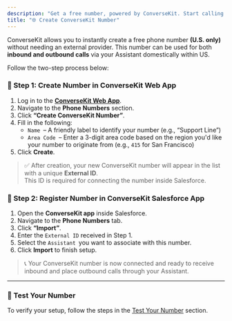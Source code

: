 ```yaml
---
description: "Get a free number, powered by ConverseKit. Start calling in minutes"
title: "🌐 Create ConverseKit Number"
---
```


ConverseKit allows you to instantly create a free phone number **(U.S. only)** without needing an external provider. This number can be used for both **inbound and outbound calls** via your Assistant domestically within US.

Follow the two-step process below:

### 🧩 Step 1: Create Number in ConverseKit Web App

1. Log in to the [**ConverseKit Web App**](#).
2. Navigate to the **Phone Numbers** section.
3. Click **“Create ConverseKit Number”**.
4. Fill in the following:
   - `Name `– A friendly label to identify your number (e.g., “Support Line”)
   - `Area Code `– Enter a 3-digit area code based on the region you'd like your number to originate from (e.g., `415` for San Francisco)
5. Click **Create**.

> ✅ After creation, your new ConverseKit number will appear in the list with a unique **External ID**.\
> This ID is required for connecting the number inside Salesforce.

### 🧩 Step 2: Register Number in ConverseKit Salesforce App

1. Open the **ConverseKit app** inside Salesforce.
2. Navigate to the **Phone Numbers** tab.
3. Click **“Import”**.
4. Enter the `External ID` received in Step 1.
5. Select the `Assistant `you want to associate with this number.
6. Click **Import** to finish setup.

> 📞 Your ConverseKit number is now connected and ready to receive inbound and place outbound calls through your Assistant.

---

### 🧪 Test Your Number

To verify your setup, follow the steps in the [Test Your Number](#test-your-number) section.